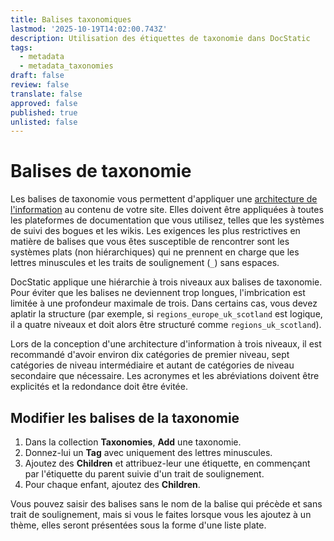 ```yaml
---
title: Balises taxonomiques
lastmod: '2025-10-19T14:02:00.743Z'
description: Utilisation des étiquettes de taxonomie dans DocStatic
tags:
  - metadata
  - metadata_taxonomies
draft: false
review: false
translate: false
approved: false
published: true
unlisted: false
---
```


# Balises de taxonomie

Les balises de taxonomie vous permettent d'appliquer une [architecture de l'information](https://fr.wikipedia.org/wiki/Information_architecture) au contenu de votre site. Elles doivent être appliquées à toutes les plateformes de documentation que vous utilisez, telles que les systèmes de suivi des bogues et les wikis. Les exigences les plus restrictives en matière de balises que vous êtes susceptible de rencontrer sont les systèmes plats (non hiérarchiques) qui ne prennent en charge que les lettres minuscules et les traits de soulignement (`_`) sans espaces.

DocStatic applique une hiérarchie à trois niveaux aux balises de taxonomie. Pour éviter que les balises ne deviennent trop longues, l'imbrication est limitée à une profondeur maximale de trois. Dans certains cas, vous devez aplatir la structure (par exemple, si `regions_europe_uk_scotland` est logique, il a quatre niveaux et doit alors être structuré comme `regions_uk_scotland`).

Lors de la conception d'une architecture d'information à trois niveaux, il est recommandé d'avoir environ dix catégories de premier niveau, sept catégories de niveau intermédiaire et autant de catégories de niveau secondaire que nécessaire. Les acronymes et les abréviations doivent être explicités et la redondance doit être évitée.

## Modifier les balises de la taxonomie

1. Dans la collection **Taxonomies**, **Add** une taxonomie.
2. Donnez-lui un **Tag** avec uniquement des lettres minuscules.
3. Ajoutez des **Children** et attribuez-leur une étiquette, en commençant par l'étiquette du parent suivie d'un trait de soulignement.
4. Pour chaque enfant, ajoutez des **Children**.

<Admonition type="note" title="Note">
  Vous pouvez saisir des balises sans le nom de la balise qui précède et sans trait de soulignement, mais si vous le faites lorsque vous les ajoutez à un thème, elles seront présentées sous la forme d'une liste plate.
</Admonition>

